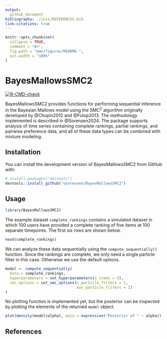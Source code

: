 ```yaml
---
output:
  github_document
bibliography: ./inst/REFERENCES.bib
link-citations: true
---
```


<!-- README.md is generated from README.Rmd. Please edit that file -->

```r
knitr::opts_chunk$set(
  collapse = TRUE,
  comment = "#>",
  fig.path = "man/figures/README-",
  out.width = "100%"
)
```

# BayesMallowsSMC2

<!-- badges: start -->
[![R-CMD-check](https://github.com/osorensen/BayesMallowsSMC2/actions/workflows/R-CMD-check.yaml/badge.svg)](https://github.com/osorensen/BayesMallowsSMC2/actions/workflows/R-CMD-check.yaml)
<!-- badges: end -->

BayesMallowsSMC2 provides functions for performing sequential inference in the Bayesian Mallows model using the SMC$^{2}$ algorithm originally developed by @Chopin2012 and @Fulop2013. The methodology implemented is described in @Sorensen2024. The package supports analysis of time series containing complete rankings, partial rankings, and pairwise preference data, and all of these data types can be combined with mixture modeling.

## Installation

You can install the development version of BayesMallowsSMC2 from GitHub with:

``` r
# install.packages("devtools")
devtools::install_github("osorensen/BayesMallowsSMC2")
```

## Usage

```r
library(BayesMallowsSMC2)
```


The example dataset `complete_rankings` contains a simulated dataset in which 100 users have provided a complete ranking of five items at 100 separate timepoints. The first six rows are shown below.

```r
head(complete_rankings)
```

We can analyze these data sequentially using the `compute_sequentially()` function. Since the rankings are complete, we only need a single particle filter in this case. Otherwise we use the default options.

```r
model <- compute_sequentially(
  data = complete_rankings,
  hyperparameters = set_hyperparameters(n_items = 5),
  smc_options = set_smc_options(n_particle_filters = 1, 
                                max_particle_filters = 1)
)
```

No plotting function is implemented yet, but the posterior can be inspected by plotting the elements of the returned `model` object.

```r
plot(density(model$alpha), main = expression("Posterior of " ~ alpha))
```


## References 
